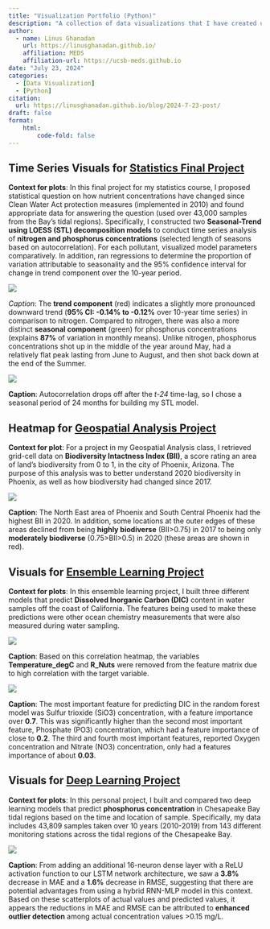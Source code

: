 ```yaml
---
title: "Visualization Portfolio (Python)"
description: "A collection of data visualizations that I have created using the Python programming language."
author: 
  - name: Linus Ghanadan
    url: https://linusghanadan.github.io/
    affiliation: MEDS
    affiliation-url: https://ucsb-meds.github.io
date: "July 23, 2024"
categories:
  - [Data Visualization]
  - [Python]
citation:
  url: https://linusghanadan.github.io/blog/2024-7-23-post/
draft: false
format:
    html:
        code-fold: false
---
```


## Time Series Visuals for [Statistics Final Project](https://linusghanadan.github.io/blog/2024-8-20-post/chesapeake-bay-python.html)

**Context for plots**: In this final project for my statistics course, I proposed statistical question on how nutrient concentrations have changed since Clean Water Act protection measures (implemented in 2010) and found appropriate data for answering the question (used over 43,000 samples from the Bay's tidal regions). Specifically, I constructed two **Seasonal-Trend using LOESS (STL) decomposition models** to conduct time series analysis of **nitrogen and phosphorus concentrations** (selected length of seasons based on autocorrelation). For each pollutant, visualized model parameters comparatively. In addition, ran regressions to determine the proportion of variation attributable to seasonality and the 95% confidence interval for change in trend component over the 10-year period.

![](detailed_stl.jpeg)

*Caption*: The **trend component** (red) indicates a slightly more pronounced downward trend (**95% CI: -0.14% to -0.12%** over 10-year time series) in comparison to nitrogen. Compared to nitrogen, there was also a more distinct **seasonal component** (green) for phosphorus concentrations (explains **87%** of variation in monthly means). Unlike nitrogen, phosphorus concentrations shot up in the middle of the year around May, had a relatively flat peak lasting from June to August, and then shot back down at the end of the Summer.

![](autocorrelation.jpeg)

**Caption**: Autocorrelation drops off after the *t-24* time-lag, so I chose a seasonal period of 24 months for building my STL model.

## Heatmap for [Geospatial Analysis Project](https://linusghanadan.github.io/blog/2023-12-13-post/phoenix_biodiversity.html)

**Context for plot**: For a project in my Geospatial Analysis class, I retrieved grid-cell data on **Biodiversity Intactness Index (BII)**, a score rating an area of land's biodiversity from 0 to 1, in the city of Phoenix, Arizona. The purpose of this analysis was to better understand 2020 biodiversity in Phoenix, as well as how biodiversity had changed since 2017.

![](phoenix_biodiversity.jpeg)

**Caption**: The North East area of Phoenix and South Central Phoenix had the highest BII in 2020. In addition, some locations at the outer edges of these areas declined from being **highly biodiverse** (BII\>0.75) in 2017 to being only **moderately biodiverse** (0.75\>BII\>0.5) in 2020 (these areas are shown in red).

## Visuals for [Ensemble Learning Project](https://linusghanadan.github.io/blog/2024-4-3-post/dic-ml-models.html)

**Context for plots**: In this ensemble learning project, I built three different models that predict **Dissolved Inorganic Carbon (DIC)** content in water samples off the coast of California. The features being used to make these predictions were other ocean chemistry measurements that were also measured during water sampling.

![](heatmap.jpeg)

**Caption**: Based on this correlation heatmap, the variables **Temperature_degC** and **R_Nuts** were removed from the feature matrix due to high correlation with the target variable.

![](screenshot-4.jpeg)

**Caption**: The most important feature for predicting DIC in the random forest model was Sulfur trioxide (SiO3) concentration, with a feature importance over **0.7**. This was significantly higher than the second most important feature, Phosphate (PO3) concentration, which had a feature importance of close to **0.2**. The third and fourth most important features, reported Oxygen concentration and Nitrate (NO3) concentration, only had a features importance of about **0.03**.

## Visuals for [Deep Learning Project](https://linusghanadan.github.io/blog/2024-7-16-post/ml_chesapeakebay.html)

**Context for plots**: In this personal project, I built and compared two deep learning models that predict **phosphorus concentration** in Chesapeake Bay tidal regions based on the time and location of sample. Specifically, my data includes 43,809 samples taken over 10 years (2010-2019) from 143 different monitoring stations across the tidal regions of the Chesapeake Bay.

![](deep-learning.jpeg)

**Caption**: From adding an additional 16-neuron dense layer with a ReLU activation function to our LSTM network architecture, we saw a **3.8%** decrease in MAE and a **1.6%** decrease in RMSE, suggesting that there are potential advantages from using a hybrid RNN-MLP model in this context. Based on these scatterplots of actual values and predicted values, it appears the reductions in MAE and RMSE can be attributed to **enhanced outlier detection** among actual concentration values \>0.15 mg/L.
